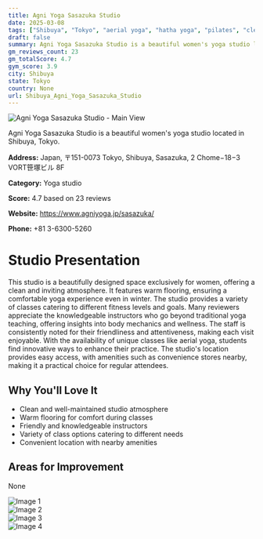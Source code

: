 ```yaml
---
title: Agni Yoga Sasazuka Studio
date: 2025-03-08
tags: ["Shibuya", "Tokyo", "aerial yoga", "hatha yoga", "pilates", "cleanliness", "friendly atmosphere", "Shibuya"]  
draft: false
summary: Agni Yoga Sasazuka Studio is a beautiful women's yoga studio located in Shibuya, Tokyo.
gm_reviews_count: 23
gm_totalScore: 4.7
gym_score: 3.9
city: Shibuya
state: Tokyo
country: None
url: Shibuya_Agni_Yoga_Sasazuka_Studio
---
```


<div className="aspect-[16/9] relative my-8">
  <img 
    src="https://lh5.googleusercontent.com/p/AF1QipMBCp5OdNiXYpl79cBmcP4tpaBB-B2t2OH2qpuG=w1920-h1080-k-no"
    alt="Agni Yoga Sasazuka Studio - Main View"
    className="object-cover absolute inset-0 w-full h-full rounded-lg"
  />
</div>

Agni Yoga Sasazuka Studio is a beautiful women's yoga studio located in Shibuya, Tokyo.

**Address:** Japan, 〒151-0073 Tokyo, Shibuya, Sasazuka, 2 Chome−18−3 VORT笹塚ビル 8F

**Category:** Yoga studio

**Score:** 4.7 based on 23 reviews

**Website:** https://www.agniyoga.jp/sasazuka/

**Phone:** +81 3-6300-5260

# Studio Presentation

This studio is a beautifully designed space exclusively for women, offering a clean and inviting atmosphere. It features warm flooring, ensuring a comfortable yoga experience even in winter. The studio provides a variety of classes catering to different fitness levels and goals. Many reviewers appreciate the knowledgeable instructors who go beyond traditional yoga teaching, offering insights into body mechanics and wellness.
The staff is consistently noted for their friendliness and attentiveness, making each visit enjoyable. With the availability of unique classes like aerial yoga, students find innovative ways to enhance their practice. The studio's location provides easy access, with amenities such as convenience stores nearby, making it a practical choice for regular attendees.

## Why You'll Love It

- Clean and well-maintained studio atmosphere
- Warm flooring for comfort during classes
- Friendly and knowledgeable instructors
- Variety of class options catering to different needs
- Convenient location with nearby amenities

## Areas for Improvement

None

<div className="grid grid-cols-1 xl:grid-cols-2 gap-4 my-8">
<div className="aspect-[4/3] relative"><img src="https://lh5.googleusercontent.com/p/AF1QipPlv73IYG1BZA3YeM4vwhkgqepOVBkFklUDU6HG=w1920-h1080-k-no" alt="Image 1" className="object-cover absolute inset-0 w-full h-full rounded-lg" /></div>
<div className="aspect-[4/3] relative"><img src="https://lh5.googleusercontent.com/p/AF1QipPvp1d4Q7FKWcVx_unBDGDZqjhSi9NZTrPHjh42=w1920-h1080-k-no" alt="Image 2" className="object-cover absolute inset-0 w-full h-full rounded-lg" /></div>
<div className="aspect-[4/3] relative"><img src="https://lh5.googleusercontent.com/p/AF1QipM3rFKk9ljj9M9rERkP2vPm24swEFjGjRJp1-il=w1920-h1080-k-no" alt="Image 3" className="object-cover absolute inset-0 w-full h-full rounded-lg" /></div>
<div className="aspect-[4/3] relative"><img src="https://lh5.googleusercontent.com/p/AF1QipNLKzMJc9MU1wp1mTri6Fsv6GXVD2Pu1OkBRxQ6=w1920-h1080-k-no" alt="Image 4" className="object-cover absolute inset-0 w-full h-full rounded-lg" /></div>
</div>
